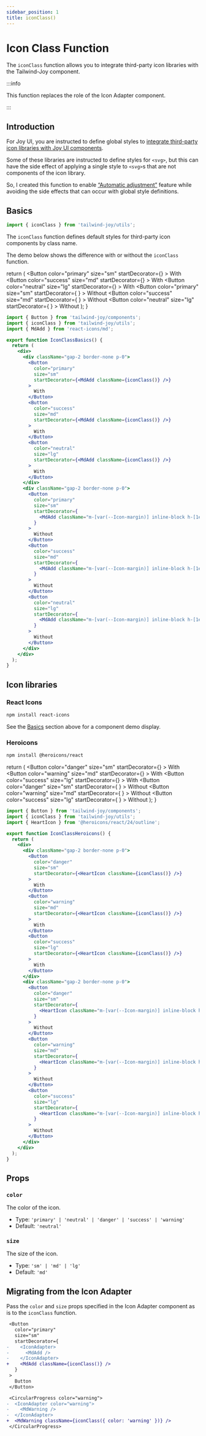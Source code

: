 ```yaml
---
sidebar_position: 1
title: iconClass()
---
```



# Icon Class Function

<AvailableFrom version="0.3.0" />

The `iconClass` function allows you to integrate third-party icon libraries with the Tailwind-Joy component.

:::info

This function replaces the role of the Icon Adapter component.

:::

## Introduction

For Joy UI, you are instructed to define global styles to [integrate third-party icon libraries with Joy UI components](https://mui.com/joy-ui/integrations/icon-libraries/#third-party-icons).

Some of these libraries are instructed to define styles for `<svg>`, but this can have the side effect of applying a single style to `<svg>`s that are not components of the icon library.

So, I created this function to enable [&ldquo;Automatic adjustment&rdquo;](https://mui.com/joy-ui/main-features/automatic-adjustment/) feature while avoiding the side effects that can occur with global style definitions.

## Basics

```jsx
import { iconClass } from 'tailwind-joy/utils';
```

The `iconClass` function defines default styles for third-party icon components by class name.

The demo below shows the difference with or without the `iconClass` function.

  return (
    <DisplayStand>
      <DisplayStand className="gap-2 border-none p-0">
        <Button
          color="primary"
          size="sm"
          startDecorator={<MdAdd className={iconClass()} />}
        >
          With
        </Button>
        <Button
          color="success"
          size="md"
          startDecorator={<MdAdd className={iconClass()} />}
        >
          With
        </Button>
        <Button
          color="neutral"
          size="lg"
          startDecorator={<MdAdd className={iconClass()} />}
        >
          With
        </Button>
      </DisplayStand>
      <DisplayStand className="gap-2 border-none p-0">
        <Button
          color="primary"
          size="sm"
          startDecorator={
            <MdAdd className="m-[var(--Icon-margin)] inline-block h-[1em] w-[1em] shrink-0 select-none [color:var(--Icon-color,var(--joy-neutral-500))] [font-size:var(--Icon-fontSize,1.5rem)] dark:[color:var(--Icon-color,var(--joy-neutral-400))]" />
          }
        >
          Without
        </Button>
        <Button
          color="success"
          size="md"
          startDecorator={
            <MdAdd className="m-[var(--Icon-margin)] inline-block h-[1em] w-[1em] shrink-0 select-none [color:var(--Icon-color,var(--joy-neutral-500))] [font-size:var(--Icon-fontSize,1.5rem)] dark:[color:var(--Icon-color,var(--joy-neutral-400))]" />
          }
        >
          Without
        </Button>
        <Button
          color="neutral"
          size="lg"
          startDecorator={
            <MdAdd className="m-[var(--Icon-margin)] inline-block h-[1em] w-[1em] shrink-0 select-none [color:var(--Icon-color,var(--joy-neutral-500))] [font-size:var(--Icon-fontSize,1.5rem)] dark:[color:var(--Icon-color,var(--joy-neutral-400))]" />
          }
        >
          Without
        </Button>
      </DisplayStand>
    </DisplayStand>
  );
}

<IconClassBasics />

```jsx
import { Button } from 'tailwind-joy/components';
import { iconClass } from 'tailwind-joy/utils';
import { MdAdd } from 'react-icons/md';

export function IconClassBasics() {
  return (
    <div>
      <div className="gap-2 border-none p-0">
        <Button
          color="primary"
          size="sm"
          startDecorator={<MdAdd className={iconClass()} />}
        >
          With
        </Button>
        <Button
          color="success"
          size="md"
          startDecorator={<MdAdd className={iconClass()} />}
        >
          With
        </Button>
        <Button
          color="neutral"
          size="lg"
          startDecorator={<MdAdd className={iconClass()} />}
        >
          With
        </Button>
      </div>
      <div className="gap-2 border-none p-0">
        <Button
          color="primary"
          size="sm"
          startDecorator={
            <MdAdd className="m-[var(--Icon-margin)] inline-block h-[1em] w-[1em] shrink-0 select-none [color:var(--Icon-color,var(--joy-neutral-500))] [font-size:var(--Icon-fontSize,1.5rem)] dark:[color:var(--Icon-color,var(--joy-neutral-400))]" />
          }
        >
          Without
        </Button>
        <Button
          color="success"
          size="md"
          startDecorator={
            <MdAdd className="m-[var(--Icon-margin)] inline-block h-[1em] w-[1em] shrink-0 select-none [color:var(--Icon-color,var(--joy-neutral-500))] [font-size:var(--Icon-fontSize,1.5rem)] dark:[color:var(--Icon-color,var(--joy-neutral-400))]" />
          }
        >
          Without
        </Button>
        <Button
          color="neutral"
          size="lg"
          startDecorator={
            <MdAdd className="m-[var(--Icon-margin)] inline-block h-[1em] w-[1em] shrink-0 select-none [color:var(--Icon-color,var(--joy-neutral-500))] [font-size:var(--Icon-fontSize,1.5rem)] dark:[color:var(--Icon-color,var(--joy-neutral-400))]" />
          }
        >
          Without
        </Button>
      </div>
    </div>
  );
}
```

## Icon libraries

### React Icons

```bash npm2yarn
npm install react-icons
```

See the [Basics](#basics) section above for a component demo display.

### Heroicons

```bash npm2yarn
npm install @heroicons/react
```

  return (
    <DisplayStand>
      <DisplayStand className="gap-2 border-none p-0">
        <Button
          color="danger"
          size="sm"
          startDecorator={<HeartIcon className={iconClass()} />}
        >
          With
        </Button>
        <Button
          color="warning"
          size="md"
          startDecorator={<HeartIcon className={iconClass()} />}
        >
          With
        </Button>
        <Button
          color="success"
          size="lg"
          startDecorator={<HeartIcon className={iconClass()} />}
        >
          With
        </Button>
      </DisplayStand>
      <DisplayStand className="gap-2 border-none p-0">
        <Button
          color="danger"
          size="sm"
          startDecorator={
            <HeartIcon className="m-[var(--Icon-margin)] inline-block h-[1em] w-[1em] shrink-0 select-none [color:var(--Icon-color,var(--joy-neutral-500))] [font-size:var(--Icon-fontSize,1.5rem)] dark:[color:var(--Icon-color,var(--joy-neutral-400))]" />
          }
        >
          Without
        </Button>
        <Button
          color="warning"
          size="md"
          startDecorator={
            <HeartIcon className="m-[var(--Icon-margin)] inline-block h-[1em] w-[1em] shrink-0 select-none [color:var(--Icon-color,var(--joy-neutral-500))] [font-size:var(--Icon-fontSize,1.5rem)] dark:[color:var(--Icon-color,var(--joy-neutral-400))]" />
          }
        >
          Without
        </Button>
        <Button
          color="success"
          size="lg"
          startDecorator={
            <HeartIcon className="m-[var(--Icon-margin)] inline-block h-[1em] w-[1em] shrink-0 select-none [color:var(--Icon-color,var(--joy-neutral-500))] [font-size:var(--Icon-fontSize,1.5rem)] dark:[color:var(--Icon-color,var(--joy-neutral-400))]" />
          }
        >
          Without
        </Button>
      </DisplayStand>
    </DisplayStand>
  );
}

<IconClassHeroicons />

```jsx
import { Button } from 'tailwind-joy/components';
import { iconClass } from 'tailwind-joy/utils';
import { HeartIcon } from '@heroicons/react/24/outline';

export function IconClassHeroicons() {
  return (
    <div>
      <div className="gap-2 border-none p-0">
        <Button
          color="danger"
          size="sm"
          startDecorator={<HeartIcon className={iconClass()} />}
        >
          With
        </Button>
        <Button
          color="warning"
          size="md"
          startDecorator={<HeartIcon className={iconClass()} />}
        >
          With
        </Button>
        <Button
          color="success"
          size="lg"
          startDecorator={<HeartIcon className={iconClass()} />}
        >
          With
        </Button>
      </div>
      <div className="gap-2 border-none p-0">
        <Button
          color="danger"
          size="sm"
          startDecorator={
            <HeartIcon className="m-[var(--Icon-margin)] inline-block h-[1em] w-[1em] shrink-0 select-none [color:var(--Icon-color,var(--joy-neutral-500))] [font-size:var(--Icon-fontSize,1.5rem)] dark:[color:var(--Icon-color,var(--joy-neutral-400))]" />
          }
        >
          Without
        </Button>
        <Button
          color="warning"
          size="md"
          startDecorator={
            <HeartIcon className="m-[var(--Icon-margin)] inline-block h-[1em] w-[1em] shrink-0 select-none [color:var(--Icon-color,var(--joy-neutral-500))] [font-size:var(--Icon-fontSize,1.5rem)] dark:[color:var(--Icon-color,var(--joy-neutral-400))]" />
          }
        >
          Without
        </Button>
        <Button
          color="success"
          size="lg"
          startDecorator={
            <HeartIcon className="m-[var(--Icon-margin)] inline-block h-[1em] w-[1em] shrink-0 select-none [color:var(--Icon-color,var(--joy-neutral-500))] [font-size:var(--Icon-fontSize,1.5rem)] dark:[color:var(--Icon-color,var(--joy-neutral-400))]" />
          }
        >
          Without
        </Button>
      </div>
    </div>
  );
}
```

## Props

### `color`

The color of the icon.

- Type: `'primary' | 'neutral' | 'danger' | 'success' | 'warning'`
- Default: `'neutral'`

### `size`

The size of the icon.

- Type: `'sm' | 'md' | 'lg'`
- Default: `'md'`

## Migrating from the Icon Adapter

Pass the `color` and `size` props specified in the Icon Adapter component as is to the `iconClass` function.

```diff
 <Button
   color="primary"
   size="sm"
   startDecorator={
-    <IconAdapter>
-      <MdAdd />
-    </IconAdapter>
+    <MdAdd className={iconClass()} />
   }
 >
   Button
 </Button>
```

```diff
 <CircularProgress color="warning">
-  <IconAdapter color="warning">
-    <MdWarning />
-  </IconAdapter>
+  <MdWarning className={iconClass({ color: 'warning' })} />
 </CircularProgress>
```
